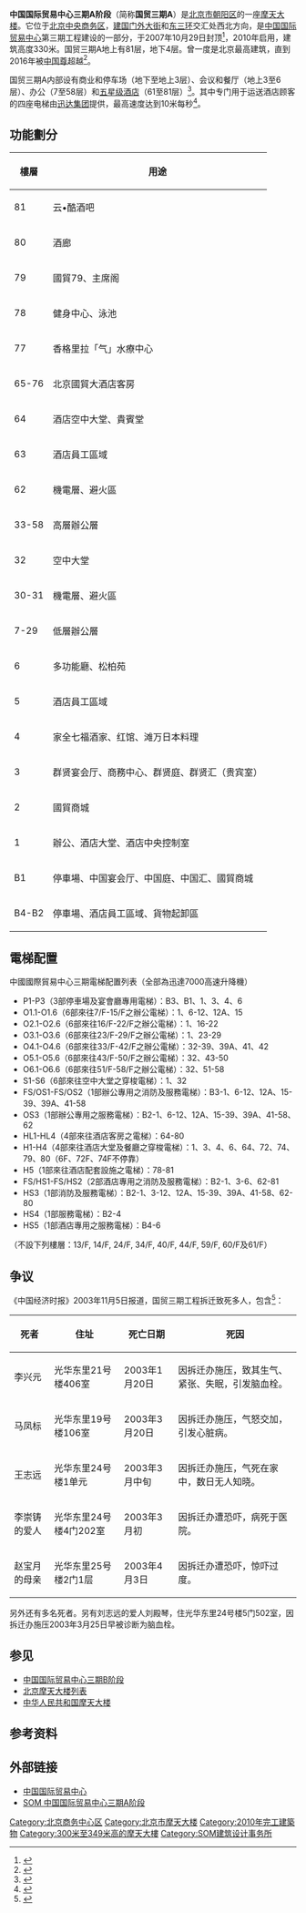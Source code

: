 {{Infobox building
| name               = 中国国际贸易中心三期A阶段
| image              = China World Tower A in Beijing.jpg
| image_size         = 250px
| start_date         = 2005年
| completion_date    = 2010年8月30日<ref>{{cite news|url=http://news.xinhuanet.com/house/2010-08/31/c_12502262.htm|title=330米京城第一高楼国贸三期开业 墙上贴金箔|date=2010-08-31|accessdate=2016-08-18|work=新华房产|archive-date=2010-11-30|archive-url=https://web.archive.org/web/20101130050127/http://news.xinhuanet.com/house/2010-08/31/c_12502262.htm|dead-url=no}}</ref>
| status             = 
| architectural      = {{convert|330|m|ft|0|abbr=on}}<ref name=skyscraperCenter>{{cite web |url=http://skyscrapercenter.com/beijing/china-world-tower/ |title=China World Tower - The Skyscraper Center |work=Council on Tall Buildings and Urban Habitat |deadurl=yes |archiveurl=https://web.archive.org/web/20130129012641/http://www.skyscrapercenter.com/beijing/china-world-tower |archivedate=2013-01-29 |accessdate=2016-08-18 }}</ref>
| top_floor          = {{convert|311.8|m|ft|0|abbr=on}}<ref name=skyscraperCenter/>
| floor_count        = 81（地上）+4（地下）
| building_type      = 办公、酒店、零售商业
| floor_area         = {{convert|280000|m2|sqft|-2|abbr=on}}<ref name=skyscraperCenter/>
| elevator_count     = 
| owner              = 中國國際貿易中心公司（[[嘉里集團|嘉里集團]]子公司）
| architect          = {{flagicon|United States}}   [[SOM建筑设计事务所|SOM建筑设计事务所]]<ref name=skyscraperCenter/>
| structural_engineer= {{flagicon|UK}} [[奥雅纳|奥雅纳]]<ref name=skyscraperCenter/>
| references         = <ref name=skyscraperCenter/><ref name=schindler>{{cite web 
 |url=http://www.schindler.com/group_index/group_pass_entry/group_pass_high/group_pass_high_ref/group_pass_high_ref_wtc3.htm 
 |title=World Trade Center III - Schindler 
 |accessdate=2008-10-18 
 |archiveurl=https://web.archive.org/web/20080429104505/http://www.schindler.com/group_index/group_pass_entry/group_pass_high/group_pass_high_ref/group_pass_high_ref_wtc3.htm 
 |archivedate=2008-04-29 
 |deadurl=yes 
 }}</ref><ref name=beijingCBD>{{cite web
 |url         = http://www.bjcbd.gov.cn/english/news/dynamic/dynamic4157.htm
 |title       = China World Trade Center Phase 3 Project Brief Introduction
 |accessdate  = 2008-10-18
 |deadurl     = yes
 |archiveurl  = https://web.archive.org/web/20081120032418/http://www.bjcbd.gov.cn/english/news/dynamic/dynamic4157.htm
 |archivedate = 2008-11-20
}}</ref><ref name=som>{{cite web 
 |url=http://www.som.com/content.cfm/china_world_trade_center 
 |title=China World Trade Center 
 |accessdate=2010-09-24 
 |deadurl=yes 
 |archiveurl=https://web.archive.org/web/20100822150015/http://www.som.com/content.cfm/china_world_trade_center 
 |archivedate=2010-08-22 
 }}</ref>
|latd               = 39.9109336
|longd              = 116.452176
|iso_region         = 
|coordinates_display= title
}}
'''中国国际贸易中心三期A阶段'''（简称'''国贸三期A'''）是[[北京市|北京市]][[朝阳区_(北京市)|朝阳区]]的一座[[摩天大楼|摩天大楼]]。它位于[[北京中央商务区|北京中央商务区]]，[[建国门外大街|建国门外大街]]和[[北京三环路|东三环]]交汇处西北方向，是[[中国国际贸易中心|中国国际贸易中心]]第三期工程建设的一部分，于2007年10月29日封顶<ref>{{cite news|url=http://finance.qq.com/a/20071030/001258.htm|title=北京第一高楼国贸三期封顶 主塔楼高330米|work=北京青年报|date=2007-10-30|accessdate=2016-08-18|archive-date=2016-10-09|archive-url=https://web.archive.org/web/20161009151237/http://finance.qq.com/a/20071030/001258.htm|dead-url=no}}</ref>，2010年启用，建筑高度330米。国贸三期A地上有81层，地下4层。曾一度是北京最高建筑，直到2016年被[[中国尊|中国尊]]超越<ref>{{cite news|url=http://bjrb.bjd.com.cn/html/2016-08/18/node_5.htm|title=中国尊超国贸成北京第一高|author=曹政|work=北京日报|date=2016-08-18|accessdate=2016-08-18|deadurl=yes|archiveurl=https://web.archive.org/web/20160915083458/http://bjrb.bjd.com.cn/html/2016-08/18/node_5.htm|archivedate=2016-09-15}}</ref>。

国贸三期A内部设有商业和停车场（地下至地上3层）、会议和餐厅（地上3至6层）、办公（7至58层）和[[五星级酒店|五星级酒店]]（61至81层）<ref>{{cite web|url=http://www.cwtc.com/cwtc/office/office.jsp|title=国贸写字楼|publisher=中国国际贸易中心|accessdate=2016-08-18|deadurl=yes|archiveurl=https://web.archive.org/web/20160801054714/http://www.cwtc.com/cwtc/office/office.jsp|archivedate=2016-08-01}}</ref>。其中专门用于运送酒店顾客的四座电梯由[[迅达集团|迅达集团]]提供，最高速度达到10米每秒<ref>{{cite web|url=http://www.schindler.com/cn/internet/zh/about-us/news/2006_/Fastest_Elevator_in_Mainland_China_Will_Soon_Be_Installed_in_China_World_Trade_Center.html|title=中国大陆最快电梯将落户国贸中心|date=2006-10-14|accessdate=2016-08-18|publisher=迅达集团|archive-date=2020-11-21|archive-url=https://web.archive.org/web/20201121060610/https://www.schindler.com/cn/internet/zh/about-us/news/2006_/Fastest_Elevator_in_Mainland_China_Will_Soon_Be_Installed_in_China_World_Trade_Center.html|dead-url=no}}</ref>。

==功能劃分==
{| class="wikitable"
|-
! 樓層 || 用途 
|-
| 81 ||云•酷酒吧 
|-
| 80 ||酒廊 
|-
| 79 ||國貿79、主席阁
|-
| 78 ||健身中心、泳池
|-
| 77 ||香格里拉「气」水療中心 
|-
| 65-76 ||北京國貿大酒店客房
|-
| 64 || 酒店空中大堂、貴賓堂
|-
| 63 ||酒店員工區域
|-
| 62 ||機電層、避火區
|-
| 33-58 || 高層辦公層 
|-
| 32 || 空中大堂 
|-
| 30-31 ||機電層、避火區
|-
| 7-29 ||低層辦公層
|-
| 6 ||多功能廳、松柏苑
|-
| 5 ||酒店員工區域
|-
| 4 ||家全七福酒家、红馆、滩万日本料理
|-
| 3 ||群贤宴会厅、商務中心、群贤庭、群贤汇（贵宾室）
|-
| 2 ||國貿商城
|-
| 1 ||辦公、酒店大堂、酒店中央控制室
|-
| B1 ||停車場、中国宴会厅、中国庭、中国汇、國貿商城
|-
| B4-B2|| 停車場、酒店員工區域、貨物起卸區
|}

== 電梯配置 ==
中國國際貿易中心三期電梯配置列表（全部為迅達7000高速升降機）
* P1-P3（3部停車場及宴會廳專用電梯）：B3、B1、1、3、4、6
* O1.1-O1.6（6部來往7/F-15/F之辦公電梯）：1、6-12、12A、15
* O2.1-O2.6（6部來往16/F-22/F之辦公電梯）：1、16-22
* O3.1-O3.6（6部來往23/F-29/F之辦公電梯）：1、23-29
* O4.1-O4.6（6部來往33/F-42/F之辦公電梯）：32-39、39A、41、42
* O5.1-O5.6（6部來往43/F-50/F之辦公電梯）：32、43-50
* O6.1-O6.6（6部來往51/F-58/F之辦公電梯）：32、51-58
* S1-S6（6部來往空中大堂之穿梭電梯）：1、32
* FS/OS1-FS/OS2（1部辦公專用之消防及服務電梯）：B3-1、6-12、12A、15-39、39A、41-58
* OS3（1部辦公專用之服務電梯）：B2-1、6-12、12A、15-39、39A、41-58、62
* HL1-HL4（4部來往酒店客房之電梯）：64-80
* H1-H4（4部來往酒店大堂及餐廳之穿梭電梯）：1、3、4、6、64、72、74、79、80（6F、72F、74F不停靠）
* H5（1部來往酒店配套設施之電梯）：78-81
* FS/HS1-FS/HS2（2部酒店專用之消防及服務電梯）：B2-1、3-6、62-81
* HS3（1部消防及服務電梯）：B2-1、3-12、12A、15-39、39A、41-58、62-80
* HS4（1部服務電梯）：B2-4
* HS5（1部酒店專用之服務電梯）：B4-6

（不設下列樓層：13/F, 14/F, 24/F, 34/F, 40/F, 44/F, 59/F, 60/F及61/F）

==争议==
《中国经济时报》2003年11月5日报道，国贸三期工程拆迁致死多人，包含<ref>{{cite news|author1=谢光飞 陈晓凤|title=拆迁野蛮性调查|url=http://finance.sina.com.cn/roll/20031105/0915505902.shtml|work=中国经济时报|date=2003-11-05|archiveurl=https://archive.is/wip/r6qz2|archivedate=2003-11-05}}</ref>：

{| class="wikitable"
! 死者 !! 住址 !! 死亡日期 !! 死因
|-
! 李兴元
| 光华东里21号楼406室 || 2003年1月20日 || 因拆迁办施压，致其生气、紧张、失眠，引发脑血栓。
|-
! 马凤标
| 光华东里19号楼106室 || 2003年3月20日 || 因拆迁办施压，气怒交加，引发心脏病。
|-
! 王志远
| 光华东里24号楼1单元 || 2003年3月中旬 || 因拆迁办施压，气死在家中，数日无人知晓。
|-
! 李崇铸的爱人
| 光华东里24号楼4门202室 || 2003年3月初 || 因拆迁办遭恐吓，病死于医院。
|-
! 赵宝月的母亲
| 光华东里25号楼2门1层 || 2003年4月3日 || 因拆迁办遭恐吓，惊吓过度。
|}
另外还有多名死者。另有刘志远的爱人刘殿琴，住光华东里24号楼5门502室，因拆迁办施压2003年3月25日早被诊断为脑血栓。

== 参见 ==
{{Portal|北京}}
* [[中国国际贸易中心三期B阶段|中国国际贸易中心三期B阶段]]
* [[北京摩天大楼列表|北京摩天大楼列表]]
* [[中华人民共和国摩天大楼|中华人民共和国摩天大楼]]

== 参考资料 ==
{{Reflist}}

== 外部链接 ==
* [http://www.cwtc.com/ 中国国际贸易中心]{{Wayback|url=http://www.cwtc.com/ |date=20201104215321 }}
* [http://www.som.com/china/projects/china_world_trade_center_3a SOM 中国国际贸易中心三期A阶段]{{Wayback|url=http://www.som.com/china/projects/china_world_trade_center_3a |date=20201120164924 }}

{{Supertall skyscrapers | current}}
{{DEFAULTSORT:China International Trade Center III}}
{{嘉里集團}}
[[Category:北京商务中心区|Category:北京商务中心区]]
[[Category:北京市摩天大楼|Category:北京市摩天大楼]]
[[Category:2010年完工建築物|Category:2010年完工建築物]]
[[Category:300米至349米高的摩天大樓|Category:300米至349米高的摩天大樓]]
[[Category:SOM建筑设计事务所|Category:SOM建筑设计事务所]]
